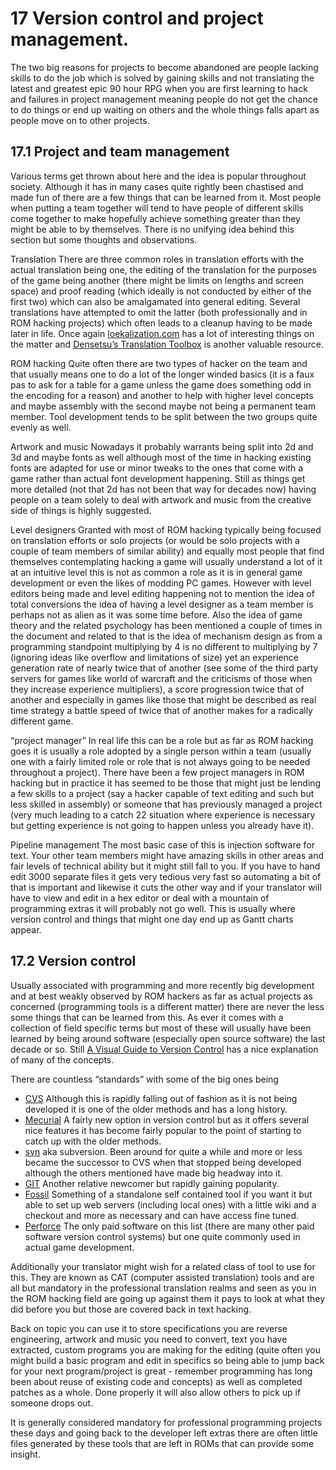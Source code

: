 # 17 Version control and project management.

The two big reasons for projects to become abandoned are people lacking skills to do the job which is solved by gaining skills and not translating the latest and greatest epic 90 hour RPG when you are first learning to hack and failures in project management meaning people do not get the chance to do things or end up waiting on others and the whole things falls apart as people move on to other projects.

## 17.1 Project and team management

Various terms get thrown about here and the idea is popular throughout society. Although it has in many cases quite rightly been chastised and made fun of there are a few things that can be learned from it. Most people when putting a team together will tend to have people of different skills come together to make hopefully achieve something greater than they might be able to by themselves. There is no unifying idea behind this section but some thoughts and observations.

Translation There are three common roles in translation efforts with the actual translation being one, the editing of the translation for the purposes of the game being another (there might be limits on lengths and screen space) and proof reading (which ideally is not conducted by either of the first two) which can also be amalgamated into general editing. Several translations have attempted to omit the latter (both professionally and in ROM hacking projects) which often leads to a cleanup having to be made later in life. Once again [loekalization.com](http://www.loekalization.com/mistakes.html) has a lot of interesting things on the matter and [Densetsu’s Translation Toolbox](http://gbatemp.net/topic/311523-densetsus-translation-toolbox/) is another valuable resource.

ROM hacking Quite often there are two types of hacker on the team and that usually means one to do a lot of the longer winded basics (it is a faux pas to ask for a table for a game unless the game does something odd in the encoding for a reason) and another to help with higher level concepts and maybe assembly with the second maybe not being a permanent team member. Tool development tends to be split between the two groups quite evenly as well.

Artwork and music Nowadays it probably warrants being split into 2d and 3d and maybe fonts as well although most of the time in hacking existing fonts are adapted for use or minor tweaks to the ones that come with a game rather than actual font development happening. Still as things get more detailed (not that 2d has not been that way for decades now) having people on a team solely to deal with artwork and music from the creative side of things is highly suggested.

Level designers Granted with most of ROM hacking typically being focused on translation efforts or solo projects (or would be solo projects with a couple of team members of similar ability) and equally most people that find themselves contemplating hacking a game will usually understand a lot of it at an intuitive level this is not as common a role as it is in general game development or even the likes of modding PC games. However with level editors being made and level editing happening not to mention the idea of total conversions the idea of having a level designer as a team member is perhaps not as alien as it was some time before. Also the idea of game theory and the related psychology has been mentioned a couple of times in the document and related to that is the idea of mechanism design as from a programming standpoint multiplying by 4 is no different to multiplying by 7 (ignoring ideas like overflow and limitations of size) yet an experience generation rate of nearly twice that of another (see some of the third party servers for games like world of warcraft and the criticisms of those when they increase experience multipliers), a score progression twice that of another and especially in games like those that might be described as real time strategy a battle speed of twice that of another makes for a radically different game.

“project manager” In real life this can be a role but as far as ROM hacking goes it is usually a role adopted by a single person within a team (usually one with a fairly limited role or role that is not always going to be needed throughout a project). There have been a few project managers in ROM hacking but in practice it has seemed to be those that might just be lending a few skills to a project (say a hacker capable of text editing and such but less skilled in assembly) or someone that has previously managed a project (very much leading to a catch 22 situation where experience is necessary but getting experience is not going to happen unless you already have it).

Pipeline management The most basic case of this is injection software for text. Your other team members might have amazing skills in other areas and fair levels of technical ability but it might still fall to you. If you have to hand edit 3000 separate files it gets very tedious very fast so automating a bit of that is important and likewise it cuts the other way and if your translator will have to view and edit in a hex editor or deal with a mountain of programming extras it will probably not go well. This is usually where version control and things that might one day end up as Gantt charts appear.

## 17.2 Version control

Usually associated with programming and more recently big development and at best weakly observed by ROM hackers as far as actual projects as concerned (programming tools is a different matter) there are never the less some things that can be learned from this. As ever it comes with a collection of field specific terms but most of these will usually have been learned by being around software (especially open source software) the last decade or so. Still [A Visual Guide to Version Control](http://betterexplained.com/articles/a-visual-guide-to-version-control/) has a nice explanation of many of the concepts.

There are countless “standards” with some of the big ones being

* [CVS](http://savannah.nongnu.org/projects/cvs) Although this is rapidly falling out of fashion as it is not being developed it is one of the older methods and has a long history.
* [Mecurial](http://mercurial.selenic.com/) A fairly new option in version control but as it offers several nice features it has become fairly popular to the point of starting to catch up with the older methods.
* [svn](http://subversion.apache.org/) aka subversion. Been around for quite a while and more or less became the successor to CVS when that stopped being developed although the others mentioned have made big headway into it.
* [GIT](http://git-scm.com/) Another relative newcomer but rapidly gaining popularity.
* [Fossil](http://www.fossil-scm.org/index.html/doc/trunk/www/index.wiki) Something of a standalone self contained tool if you want it but able to set up web servers (including local ones) with a little wiki and a checkout and more as necessary and can have access fine tuned.
* [Perforce](http://www.perforce.com/) The only paid software on this list (there are many other paid software version control systems) but one quite commonly used in actual game development.

Additionally your translator might wish for a related class of tool to use for this. They are known as CAT (computer assisted translation) tools and are all but mandatory in the professional translation realms and seen as you in the ROM hacking field are going up against them it pays to look at what they did before you but those are covered back in text hacking.

Back on topic you can use it to store specifications you are reverse engineering, artwork and music you need to convert, text you have extracted, custom programs you are making for the editing (quite often you might build a basic program and edit in specifics so being able to jump back for your next program/project is great - remember programming has long been about reuse of existing code and concepts) as well as completed patches as a whole. Done properly it will also allow others to pick up if someone drops out.

It is generally considered mandatory for professional programming projects these days and going back to the developer left extras there are often little files generated by these tools that are left in ROMs that can provide some insight.
